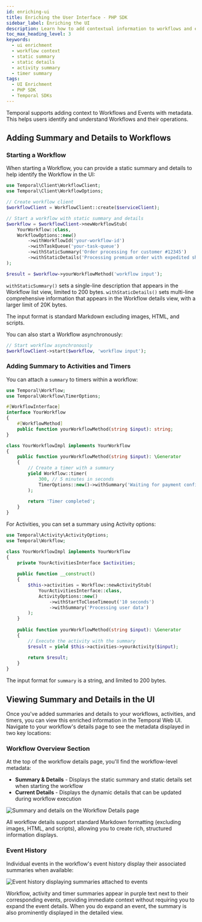 ```yaml
---
id: enriching-ui
title: Enriching the User Interface - PHP SDK
sidebar_label: Enriching the UI
description: Learn how to add contextual information to workflows and events in the Temporal UI using the PHP SDK.
toc_max_heading_level: 3
keywords:
  - ui enrichment
  - workflow context
  - static summary
  - static details
  - activity summary
  - timer summary
tags:
  - UI Enrichment
  - PHP SDK
  - Temporal SDKs
---
```


Temporal supports adding context to Workflows and Events with metadata. 
This helps users identify and understand Workflows and their operations.

## Adding Summary and Details to Workflows

### Starting a Workflow

When starting a Workflow, you can provide a static summary and details to help identify the Workflow in the UI:

```php
use Temporal\Client\WorkflowClient;
use Temporal\Client\WorkflowOptions;

// Create workflow client
$workflowClient = WorkflowClient::create($serviceClient);

// Start a workflow with static summary and details
$workflow = $workflowClient->newWorkflowStub(
    YourWorkflow::class,
    WorkflowOptions::new()
        ->withWorkflowId('your-workflow-id')
        ->withTaskQueue('your-task-queue')
        ->withStaticSummary('Order processing for customer #12345')
        ->withStaticDetails('Processing premium order with expedited shipping')
);

$result = $workflow->yourWorkflowMethod('workflow input');
```

`withStaticSummary()` sets a single-line description that appears in the Workflow list view, limited to 200 bytes.
`withStaticDetails()` sets multi-line comprehensive information that appears in the Workflow details view, with a larger limit of 20K bytes.

The input format is standard Markdown excluding images, HTML, and scripts.

You can also start a Workflow asynchronously:

```php
// Start workflow asynchronously
$workflowClient->start($workflow, 'workflow input');
```

### Adding Summary to Activities and Timers

You can attach a `summary` to timers within a workflow:

```php
use Temporal\Workflow;
use Temporal\Workflow\TimerOptions;

#[WorkflowInterface]
interface YourWorkflow
{
    #[WorkflowMethod]
    public function yourWorkflowMethod(string $input): string;
}

class YourWorkflowImpl implements YourWorkflow
{
    public function yourWorkflowMethod(string $input): \Generator
    {
        // Create a timer with a summary
        yield Workflow::timer(
            300, // 5 minutes in seconds
            TimerOptions::new()->withSummary('Waiting for payment confirmation')
        );
        
        return 'Timer completed';
    }
}
```

For Activities, you can set a summary using Activity options:

```php
use Temporal\Activity\ActivityOptions;
use Temporal\Workflow;

class YourWorkflowImpl implements YourWorkflow
{
    private YourActivitiesInterface $activities;
    
    public function __construct()
    {
        $this->activities = Workflow::newActivityStub(
            YourActivitiesInterface::class,
            ActivityOptions::new()
                ->withStartToCloseTimeout('10 seconds')
                ->withSummary('Processing user data')
        );
    }
    
    public function yourWorkflowMethod(string $input): \Generator
    {
        // Execute the activity with the summary
        $result = yield $this->activities->yourActivity($input);
        
        return $result;
    }
}
```

The input format for `summary` is a string, and limited to 200 bytes.

## Viewing Summary and Details in the UI

Once you've added summaries and details to your workflows, activities, and timers, you can view this enriched information in the Temporal Web UI. Navigate to your workflow's details page to see the metadata displayed in two key locations:

### Workflow Overview Section

At the top of the workflow details page, you'll find the workflow-level metadata:

- **Summary & Details** - Displays the static summary and static details set when starting the workflow
- **Current Details** - Displays the dynamic details that can be updated during workflow execution

![Summary and details on the Workflow Details page](/static/img/webui/workflow-summary-and-details.png)

All workflow details support standard Markdown formatting (excluding images, HTML, and scripts), allowing you to create rich, structured information displays.

### Event History

Individual events in the workflow's event history display their associated summaries when available:

![Event history displaying summaries attached to events](/static/img/webui/event-history-summaries.png)

Workflow, activity and timer summaries appear in purple text next to their corresponding events, providing immediate context without requiring you to expand the event details. When you do expand an event, the summary is also prominently displayed in the detailed view.
